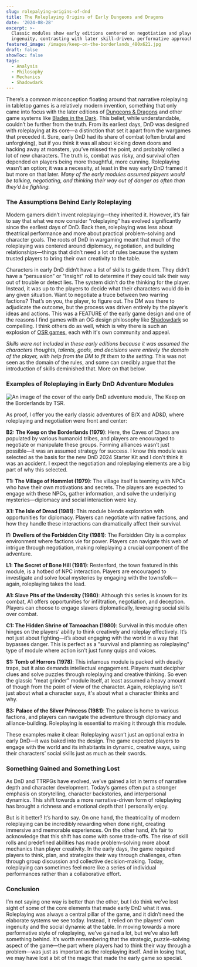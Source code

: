 ```yaml
---
slug: rolepalying-origins-of-dnd
title: The Roleplaying Origins of Early Dungeons and Dragons
date: '2024-08-28'
excerpt: >-
  Classic modules show early editions centered on negotiation and player
  ingenuity, contrasting with later skill-driven, performative approaches.
featured_image: /images/keep-on-the-borderlands_480x621.jpg
draft: false
showToc: false
tags:
  - Analysis
  - Philosophy
  - Mechanics
  - Shadowdark
---
```


There’s a common misconception floating around that narrative roleplaying in tabletop games is a relatively modern invention, something that only came into focus with the later editions of [Dungeons & Dragons](https://www.dndbeyond.com/) and other game systems like [Blades in the Dark](https://evilhat.com/product/blades-in-the-dark/). This belief, while understandable, couldn’t be further from the truth. From its earliest days, DnD was designed with roleplaying at its core—a distinction that set it apart from the wargames that preceded it. Sure, early DnD had its share of combat (often brutal and unforgiving), but if you think it was all about kicking down doors and hacking away at monsters, you’ve missed the point, and probably rolled a lot of new characters. The truth is, combat was risky, and survival often depended on players being more thoughtful, more cunning. Roleplaying wasn’t an option; it was a necessity, at least in the way early DnD framed it but more on that later. *Many of the early modules assumed players would be talking, negotiating, and thinking their way out of danger as often than they’d be fighting.*

### The Assumptions Behind Early Roleplaying

Modern gamers didn’t invent roleplaying—they inherited it. However, it’s fair to say that what we now consider “roleplaying” has evolved significantly since the earliest days of DnD. Back then, roleplaying was less about theatrical performance and more about practical problem-solving and character goals. The roots of DnD in wargaming meant that much of the roleplaying was centered around diplomacy, negotiation, and building relationships—things that didn’t need a lot of rules because the system trusted players to bring their own creativity to the table.

Characters in early DnD didn’t have a list of skills to guide them. They didn’t have a “persuasion” or "Insight" roll to determine if they could talk their way out of trouble or detect lies. The system didn’t do the thinking for the player. Instead, it was up to the players to decide what their characters would do in any given situation. Want to negotiate a truce between two warring factions? That’s on you, the player, to figure out. The DM was there to adjudicate the outcome, but the process was driven entirely by the player’s ideas and actions. This was a FEATURE of the early game design and one of the reasons I find games with an OG design philosophy like [Shadowdark](https://www.thearcanelibrary.com/pages/shadowdark) so compelling. I think others do as well, which is why there is such an explosion of [OSR games](https://www.drivethrurpg.com/en/browse?legFilter1=45582), each with it's own community and appeal.

*Skills were not included in these early editions because it was assumed the characters thoughts, talents, goals, and decisions were entirely the domain of the player, with help from the DM to fit them to the setting.*  This was not seen as the domain of the rules, and some can credibly argue that the introduction of skills deminished that.  More on that below.

### Examples of Roleplaying in Early DnD Adventure Modules

![An image of the cover of the early DnD adventure module, The Keep on the Borderlands by TSR.](/images/keep-on-the-borderlands_480x621.jpg)

As proof, I offer you the early classic adventures of B/X and AD&D, where roleplaying and negotiation were front and center:

**B2: The Keep on the Borderlands (1979)**: Here, the Caves of Chaos are populated by various humanoid tribes, and players are encouraged to negotiate or manipulate these groups. Forming alliances wasn’t just possible—it was an assumed strategy for success. I know this module was selected as the basis for the new DnD 2024 Starter Kit and I don't think it was an accident. I expect the negotiation and roleplaying elements are a big part of why this selected.

**T1: The Village of Hommlet (1979)**: The village itself is teeming with NPCs who have their own motivations and secrets. The players are expected to engage with these NPCs, gather information, and solve the underlying mysteries—diplomacy and social interaction were key.

**X1: The Isle of Dread (1981)**: This module blends exploration with opportunities for diplomacy. Players can negotiate with native factions, and how they handle these interactions can dramatically affect their survival.

**I1: Dwellers of the Forbidden City (1981)**: The Forbidden City is a complex environment where factions vie for power. Players can navigate this web of intrigue through negotiation, making roleplaying a crucial component of the adventure.

**L1: The Secret of Bone Hill (1981)**: Restenford, the town featured in this module, is a hotbed of NPC interaction. Players are encouraged to investigate and solve local mysteries by engaging with the townsfolk—again, roleplaying takes the lead.

**A1: Slave Pits of the Undercity (1980)**: Although this series is known for its combat, A1 offers opportunities for infiltration, negotiation, and deception. Players can choose to engage slavers diplomatically, leveraging social skills over combat.

**C1: The Hidden Shrine of Tamoachan (1980)**: Survival in this module often hinges on the players’ ability to think creatively and roleplay effectively. It’s not just about fighting—it’s about engaging with the world in a way that bypasses danger.  This is perfect as a "survival and planning as roleplaying" type of module where action isn't just funny quips and voices.

**S1: Tomb of Horrors (1978)**: This infamous module is packed with deadly traps, but it also demands intellectual engagement. Players must decipher clues and solve puzzles through roleplaying and creative thinking. So even the glassic "meat grinder" module itself, at least assumed a heavy amount of though from the point of view of the character.  Again, roleplaying isn't just about what a character says, it's about what a character thinks and why. 

**B3: Palace of the Silver Princess (1981)**: The palace is home to various factions, and players can navigate the adventure through diplomacy and alliance-building. Roleplaying is essential to making it through this module.

These examples make it clear: Roleplaying wasn’t just an optional extra in early DnD—it was baked into the design. The game expected players to engage with the world and its inhabitants in dynamic, creative ways, using their characters’ social skills just as much as their swords.

### Something Gained and Something Lost

As DnD and TTRPGs have evolved, we’ve gained a lot in terms of narrative depth and character development. Today’s games often put a stronger emphasis on storytelling, character backstories, and interpersonal dynamics. This shift towards a more narrative-driven form of roleplaying has brought a richness and emotional depth that I personally enjoy.

But is it better? It’s hard to say. On one hand, the theatricality of modern roleplaying can be incredibly rewarding when done right, creating immersive and memorable experiences. On the other hand, it’s fair to acknowledge that this shift has come with some trade-offs. The rise of skill rolls and predefined abilities has made problem-solving more about mechanics than player creativity. In the early days, the game required players to think, plan, and strategize their way through challenges, often through group discussion and collective decision-making. Today, roleplaying can sometimes feel more like a series of individual performances rather than a collaborative effort.

### Conclusion
I’m not saying one way is better than the other, but I do think we’ve lost sight of some of the core elements that made early DnD what it was. Roleplaying was always a central pillar of the game, and it didn’t need the elaborate systems we see today. Instead, it relied on the players’ own ingenuity and the social dynamic at the table. In moving towards a more performative style of roleplaying, we’ve gained a lot, but we’ve also left something behind. It’s worth remembering that the strategic, puzzle-solving aspect of the game—the part where players had to think their way through a problem—was just as important as the roleplaying itself. And in losing that, we may have lost a bit of the magic that made the early game so special.
